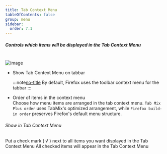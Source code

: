 ```yaml
---
title: Tab Context Menu
tableOfContents: false
group: menu
sidebar:
  order: 7.1
---
```



##### Controls which items will be displayed in the Tab Context Menu

<br />

<Image class="help-img" src={tabContextMenu} alt="image" />

- Show Tab Context Menu on tabbar

  :::note[no-title]
  By default, Firefox uses the toolbar context menu for the tabbar
  :::

- Order of items in the context menu<br/>
  Choose how menu items are arranged in the tab context menu. `Tab Mix Plus order` uses TabMix's optimized arrangement, while `Firefox build-in order` preserves Firefox's default menu structure.

###### <span class="font-normal">Show in </span>Tab Context Menu

<div class="ml-3">
  Put a check mark ( &#8730; ) next to all items you want displayed in the Tab Context Menu All
  checked items will appear in the Tab Context Menu
</div>

[no-title]: #
